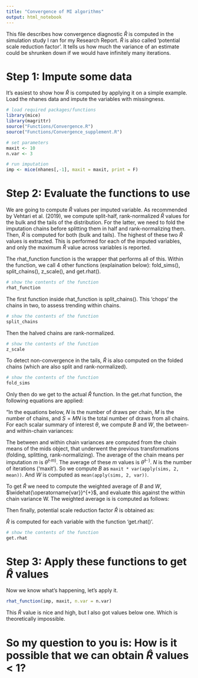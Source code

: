 ---
title: "Convergence of MI algorithms"
output: html_notebook
---

This file describes how convergence diagnostic $\widehat{R}$ is computed in the simulation study I ran for my Research Report. $\widehat{R}$ is also called 'potential scale reduction factor'. It tells us how much the variance of an estimate could be shrunken down if we would have infinitely many iterations.

# Step 1: Impute some data

It's easiest to show how $\widehat{R}$ is computed by applying it on a simple example. Load the nhanes data and impute the variables with missingness.
```{r echo=TRUE, warning=FALSE}
# load required packages/functions
library(mice)
library(magrittr)
source("Functions/Convergence.R")
source("Functions/Convergence_supplement.R")

# set parameters
maxit <- 10
n.var <- 3 

# run imputation
imp <- mice(nhanes[,-1], maxit = maxit, print = F)

```

# Step 2: Evaluate the functions to use

We are going to compute $\widehat{R}$ values per imputed variable. As recommended by Vehtari et al. (2019), we compute split-half, rank-normalized $\widehat{R}$ values for the bulk and the tails of the distribution. For the latter, we need to fold the imputation chains before splitting them in half and rank-normalizing them. Then, $\widehat{R}$ is computed for both (bulk and tails). The highest of these two $\widehat{R}$ values is extracted. This is performed for each of the imputed variables, and only the maximum $\widehat{R}$ value across variables is reported. 

The rhat_function function is the wrapper that performs all of this. Within the function, we call 4 other functions (explaination below): fold_sims(), split_chains(), z_scale(), and get.rhat(). 

```{r}
# show the contents of the function
rhat_function

```


The first function inside rhat_function is split_chains(). This 'chops' the chains in two, to assess trending within chains. 
```{r warning=FALSE}
# show the contents of the function
split_chains

```

Then the halved chains are rank-normalized.
```{r}
# show the contents of the function
z_scale

```

To detect non-convergence in the tails, $\widehat{R}$ is also computed on the folded chains (which are also split and rank-normalized).
```{r}
# show the contents of the function
fold_sims

```

Only then do we get to the actual $\widehat{R}$ function. In the get.rhat function, the following equations are applied:

"In the equations below, $N$ is the number of draws per chain, $M$ is the number of chains, and $S = MN$ is the total number of draws from all chains. For each scalar summary of interest $\theta$, we compute $B$ and $W$, the between- and within-chain variances:

\begin{align*}
B=\frac{N}{M-1} \sum_{m=1}^{M}\left(\bar{\theta}^{(\cdot m)}-\bar{\theta}^{(\cdot \cdot)}\right)^{2}, \text { where } \bar{\theta}^{(\cdot m)}=\frac{1}{N} \sum_{n=1}^{N} \theta^{(n m)}, \quad \bar{\theta}^{(\cdot \cdot)}=\frac{1}{M} \sum_{m=1}^{M} \bar{\theta}^{(\cdot m)} \\
W=\frac{1}{M} \sum_{m=1}^{M} s_{j}^{2},  \text { where } s_{m}^{2}=\frac{1}{N-1} \sum_{n=1}^{N}\left(\theta^{(n m)}-\bar{\theta}^{(\cdot m)}\right)^{2}". \text{ Vehtari et al., 2019, p. 5} 
\end{align*}

The between and within chain variances are computed from the chain means of the mids object, that underwent the previous transformations (folding, splitting, rank-normalizing). The average of the chain means per imputation $m$ is $\bar{\theta}^{(\cdot m)}$. The average of these $m$ values is $\bar{\theta}^{(\cdot \cdot)}$. $N$ is the number of iterations ('maxit'). So we compute $B$ as `maxit * var(apply(sims, 2, mean))`. And $W$ is computed as `mean(apply(sims, 2, var))`.  

To get $\widehat{R}$ we need to compute the weighted average of $B$ and $W$, $\widehat{\operatorname{var}}^{+}$, and evaluate this against the within chain variance W. The weighted average is is computed as follows: 

\begin{equation*}
\widehat{\operatorname{var}}^{+}(\theta | y)=\frac{N-1}{N} W+\frac{1}{N} B,
\end{equation*}

Then finally, potential scale reduction factor $\widehat{R}$ is obtained as:

\begin{equation*}
\widehat{R}=\sqrt{\frac{\widehat{\operatorname{var}}^{+}(\theta | y)}{W}}.
\end{equation*}

$\widehat{R}$ is computed for each variable with the function 'get.rhat()'. 
```{r warning=FALSE}
# show the contents of the function
get.rhat

```

# Step 3: Apply these functions to get $\widehat{R}$ values

Now we know what's happening, let's apply it.
```{r}
rhat_function(imp, maxit, n.var = n.var)

```

This $\widehat{R}$ value is nice and high, but I also got values below one. Which is theoretically impossible.  

# So my question to you is: How is it possible that we can obtain  $\widehat{R}$ values < 1?